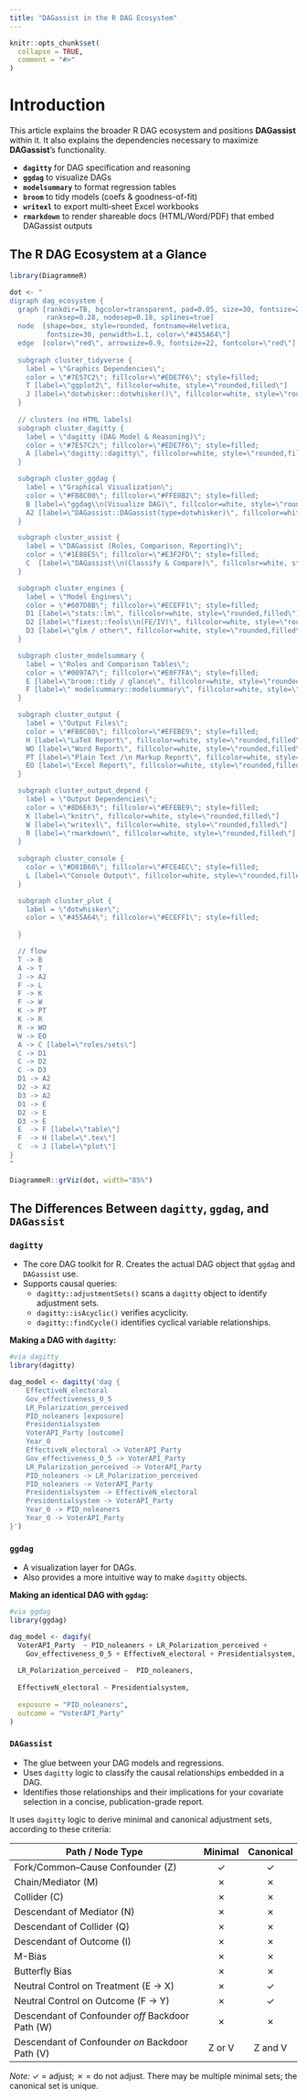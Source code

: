 ```yaml
---
title: "DAGassist in the R DAG Ecosystem"
---
```


```r
knitr::opts_chunk$set(
  collapse = TRUE,
  comment = "#>"
)
```

# Introduction

This article explains the broader R DAG ecosystem and positions **DAGassist** within it. It also explains the dependencies necessary to maximize **DAGassist**'s functionality. 

- **`dagitty`** for DAG specification and reasoning
- **`ggdag`** to visualize DAGs
- **`modelsummary`** to format regression tables
- **`broom`** to tidy models (coefs & goodness-of-fit)
- **`writexl`** to export multi‑sheet Excel workbooks
- **`rmarkdown`** to render shareable docs (HTML/Word/PDF) that embed DAGassist outputs

## The R DAG Ecosystem at a Glance

```r
library(DiagrammeR)

dot <- "
digraph dag_ecosystem {
  graph [rankdir=TB, bgcolor=transparent, pad=0.05, size=30, fontsize=28,
         ranksep=0.28, nodesep=0.18, splines=true]
  node  [shape=box, style=rounded, fontname=Helvetica,
         fontsize=30, penwidth=1.1, color=\"#455A64\"]
  edge  [color=\"red\", arrowsize=0.9, fontsize=22, fontcolor=\"red\"]
  
  subgraph cluster_tidyverse {
    label = \"Graphics Dependencies\";
    color = \"#7E57C2\"; fillcolor=\"#EDE7F6\"; style=filled;
    T [label=\"ggplot2\", fillcolor=white, style=\"rounded,filled\"]
    J [label=\"dotwhisker::dotwhisker()\", fillcolor=white, style=\"rounded,filled\"]
  }
  
  // clusters (no HTML labels)
  subgraph cluster_dagitty {
    label = \"dagitty (DAG Model & Reasoning)\";
    color = \"#7E57C2\"; fillcolor=\"#EDE7F6\"; style=filled;
    A [label=\"dagitty::dagitty\", fillcolor=white, style=\"rounded,filled\"]
  }

  subgraph cluster_ggdag {
    label = \"Graphical Visualization\";
    color = \"#FB8C00\"; fillcolor=\"#FFE0B2\"; style=filled;
    B [label=\"ggdag\\n(Visualize DAG)\", fillcolor=white, style=\"rounded,filled\"]
    A2 [label=\"DAGassist::DAGassist(type=dotwhisker)\", fillcolor=white, style=\"rounded,filled\"]
  }

  subgraph cluster_assist {
    label = \"DAGassist (Roles, Comparison, Reporting)\";
    color = \"#1E88E5\"; fillcolor=\"#E3F2FD\"; style=filled;
    C  [label=\"DAGassist\\n(Classify & Compare)\", fillcolor=white, style=\"rounded,filled\"]
  }

  subgraph cluster_engines {
    label = \"Model Engines\";
    color = \"#607D8B\"; fillcolor=\"#ECEFF1\"; style=filled;
    D1 [label=\"stats::lm\", fillcolor=white, style=\"rounded,filled\"]
    D2 [label=\"fixest::feols\\n(FE/IV)\", fillcolor=white, style=\"rounded,filled\"]
    D3 [label=\"glm / other\", fillcolor=white, style=\"rounded,filled\"]
  }

  subgraph cluster_modelsummary {
    label = \"Roles and Comparison Tables\";
    color = \"#0097A7\"; fillcolor=\"#E0F7FA\"; style=filled;
    E [label=\"broom::tidy / glance\", fillcolor=white, style=\"rounded,filled\"]
    F [label=\" modelsummary::modelsummary\", fillcolor=white, style=\"rounded,filled\"]
  }

  subgraph cluster_output {
    label = \"Output Files\";
    color = \"#FB8C00\"; fillcolor=\"#EFEBE9\"; style=filled;
    H [label=\"LaTeX Report\", fillcolor=white, style=\"rounded,filled\"]
    WO [label=\"Word Report\", fillcolor=white, style=\"rounded,filled\"]
    PT [label=\"Plain Text /\n Markup Report\", fillcolor=white, style=\"rounded,filled\"]
    EO [label=\"Excel Report\", fillcolor=white, style=\"rounded,filled\"]
  }

  subgraph cluster_output_depend {
    label = \"Output Dependencies\";
    color = \"#8D6E63\"; fillcolor=\"#EFEBE9\"; style=filled;
    K [label=\"knitr\", fillcolor=white, style=\"rounded,filled\"]
    W [label=\"writexl\", fillcolor=white, style=\"rounded,filled\"]
    R [label=\"rmarkdown\", fillcolor=white, style=\"rounded,filled\"]
  }
  
  subgraph cluster_console {
    color = \"#D81B60\"; fillcolor=\"#FCE4EC\"; style=filled;
    L [label=\"Console Output\", fillcolor=white, style=\"rounded,filled\"]
  }

  subgraph cluster_plot {
    label = \"dotwhisker\";
    color = \"#455A64\"; fillcolor=\"#ECEFF1\"; style=filled;
   
  }

  // flow
  T -> B
  A -> T
  J -> A2
  F -> L
  F -> K
  F -> W
  K -> PT
  K -> R
  R -> WO
  W -> EO
  A -> C [label=\"roles/sets\"]
  C -> D1
  C -> D2
  C -> D3
  D1 -> A2
  D2 -> A2
  D3 -> A2
  D1 -> E
  D2 -> E
  D3 -> E
  E  -> F [label=\"table\"]
  F  -> H [label=\".tex\"]
  C  -> J [label=\"plot\"]
}
"

DiagrammeR::grViz(dot, width="85%")
```

## The Differences Between `dagitty`, `ggdag`, and `DAGassist`

### `dagitty`
 - The core DAG toolkit for R. Creates the actual DAG object that `ggdag` and `DAGassist` use.
 - Supports causal queries: 
    - `dagitty::adjustmentSets()` scans a `dagitty` object to identify adjustment sets. 
    - `dagitty::isAcyclic()` verifies acyclicity.
    - `dagitty::findCycle()` identifies cyclical variable relationships.
    
**Making a DAG with `dagitty`:**
```r
#via dagitty
library(dagitty)

dag_model <- dagitty('dag {
    EffectiveN_electoral
    Gov_effectiveness_0_5
    LR_Polarization_perceived
    PID_noleaners [exposure]
    Presidentialsystem
    VoterAPI_Party [outcome]
    Year_0
    EffectiveN_electoral -> VoterAPI_Party
    Gov_effectiveness_0_5 -> VoterAPI_Party
    LR_Polarization_perceived -> VoterAPI_Party
    PID_noleaners -> LR_Polarization_perceived
    PID_noleaners -> VoterAPI_Party
    Presidentialsystem -> EffectiveN_electoral
    Presidentialsystem -> VoterAPI_Party
    Year_0 -> PID_noleaners
    Year_0 -> VoterAPI_Party
}')  

```

### `ggdag`
 - A visualization layer for DAGs.
 - Also provides a more intuitive way to make `dagitty` objects.
 
**Making an identical DAG with `ggdag`:**
```r
#via ggdag
library(ggdag)

dag_model <- dagify(
  VoterAPI_Party  ~ PID_noleaners + LR_Polarization_perceived +
    Gov_effectiveness_0_5 + EffectiveN_electoral + Presidentialsystem,
    
  LR_Polarization_perceived ~  PID_noleaners,
  
  EffectiveN_electoral ~ Presidentialsystem,
    
  exposure = "PID_noleaners",
  outcome = "VoterAPI_Party"
)
```

### `DAGassist`
 - The glue between your DAG models and regressions.
 - Uses `dagitty` logic to classify the causal relationships embedded in a DAG.
 - Identifies those relationships and their implications for your covariate selection in a concise, publication-grade report.
 
It uses `dagitty` logic to derive minimal and canonical adjustment sets, according to these criteria:
 
| Path / Node Type                                                     | Minimal | Canonical |
|----------------------------------------------------------------------|:-------:|:---------:|
| Fork/Common–Cause Confounder (Z)                                     |    ✓    |     ✓     |
| Chain/Mediator (M)                                                   |    ✗    |     ✗     |
| Collider (C)                                                         |    ✗    |     ✗     |
| Descendant of Mediator (N)                                           |    ✗    |     ✗     |
| Descendant of Collider (Q)                                           |    ✗    |     ✗     |
| Descendant of Outcome (I)                                            |    ✗    |     ✗     |
| M-Bias                                                               |    ✗    |     ✗     |
| Butterfly Bias                                                       |    ✗    |     ✗     |
| Neutral Control on Treatment (E → X)                                 |    ✗    |     ✓     |
| Neutral Control on Outcome (F → Y)                                   |    ✗    |     ✓     |
| Descendant of Confounder *off* Backdoor Path (W)                     |    ✗    |     ✗     |
| Descendant of Confounder *on* Backdoor Path (V)                      |  Z or V |   Z and V |

*Note:* ✓ = adjust; ✗ = do not adjust. There may be multiple minimal sets; the canonical set is unique.



